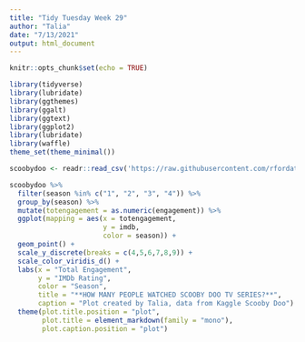 ```yaml
---
title: "Tidy Tuesday Week 29"
author: "Talia"
date: "7/13/2021"
output: html_document
---
```


```r
knitr::opts_chunk$set(echo = TRUE)
```

```r
library(tidyverse)     
library(lubridate)     
library(ggthemes)      
library(ggalt)
library(ggtext)
library(ggplot2)
library(lubridate)
library(waffle)
theme_set(theme_minimal())
```

```r
scoobydoo <- readr::read_csv('https://raw.githubusercontent.com/rfordatascience/tidytuesday/master/data/2021/2021-07-13/scoobydoo.csv')
```


```r
scoobydoo %>%
  filter(season %in% c("1", "2", "3", "4")) %>% 
  group_by(season) %>% 
  mutate(totengagement = as.numeric(engagement)) %>% 
  ggplot(mapping = aes(x = totengagement, 
                       y = imdb,
                       color = season)) + 
  geom_point() +
  scale_y_discrete(breaks = c(4,5,6,7,8,9)) +
  scale_color_viridis_d() +
  labs(x = "Total Engagement", 
       y = "IMDb Rating",
       color = "Season",
       title = "**HOW MANY PEOPLE WATCHED SCOOBY DOO TV SERIES?**",
       caption = "Plot created by Talia, data from Kaggle Scooby Doo") + 
  theme(plot.title.position = "plot",
        plot.title = element_markdown(family = "mono"),
        plot.caption.position = "plot")
```